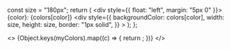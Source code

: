 
  const size = "180px";
  return (
    <div style={{ float: "left", margin: "5px 0" }}>
      {color}: {colors[color]}
      <div
        style={{
          backgroundColor: colors[color],
          width: size,
          height: size,
          border: "1px solid",
        }}
      ></div>
    </div>
  );
};


<Meta title="Colors" />

<>
  {Object.keys(myColors).map((c) => {
    return <ColorBlock colors={myColors} color={c} />;
  })}
</>
